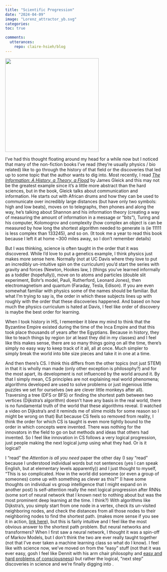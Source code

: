 ```yaml
---
title: "Scientific Progression"
date: "2024-04-09"
image: "Lorenz_attractor_yb.svg"
categories: 
toc: true

comments:
  utterances:
    repo: claire-hsieh/blog
---
```


![](Lorenz_attractor_yb.svg){fig-align="center" width="300"}

I've had this thought floating around my head for a while now but I noticed that many of the non-fiction books I've read (they're usually physics / bio related) like to go through the history of that field or the discoveries that led up to some topic that the author wants to dig into. Most recently, I read [*The Information: A History, a Theory, a Flood*](https://www.goodreads.com/en/book/show/8701960) by James Gleick and this may not be the greatest example since it's a little more abstract than the hard sciences, but in the book, Gleick talks about communication and information. He starts out with African drums and how they can be used to communicate over incredibly large distances (but have only two symbols: high and low beats), moves on to telegraphs, then phones and along the way, he's talking about Shannon and his information theory (creating a way of measuring the amount of information in a message or "bits"), Turing and his computer, Kolomogrov and complexity (how complex an object is can be measured by how long the shortest algorithm needed to generate is (ie 11111 is less complex than 133245), and so on. (It took me a year to read this book because I left it at home \~300 miles away, so I don't remember details)

But I was thinking, science is often taught in the order that it was discovered. While I'd love to put a genetics example, I think physics just makes more sense here. Normally (not at UC Davis where they love to put an incredibly un-intuitive spin on the curriculum) you'd start the series with gravity and forces (Newton, Hookes law, ) (things you've learned informally as a toddler (hopefully)), move on to atoms and particles (double slit experiment, Bohr's model, Pauli, Rutherford, Leonard Jones), then electromagnetism and quantum (Faraday, Tesla, Edison). If you are even somewhat familiar with physics some of the names should be familiar. But what I'm trying to say is, the order in which these subjects lines up with roughly with the order that these discoveries happened. And based on how much the physics curriculum is hated at Davis, I feel like order of discovery is maybe the best order for learning.

When I took history in HS, I remember it blew my mind to think that the Byzantine Empire existed during the time of the Inca Empire and that this took place thousands of years after the Egyptians. Because in history, they like to teach things by region (or at least they did in my classes) and I feel like this makes sense, there are so many things going on all the time, there's simply no easy way to keep track of it all, all at once. Much simpler to simply break the world into bite size pieces and take it in one at a time.

And then there's CS. I think this differs from the other topics (not just STEM) in that it is wholly man made (only other exception is philosophy?) and for the most apart, its development is not influenced by the world around it. By that I simply mean, CS principles are not explaining real world phenomena; algorithms developed are used to solve problems or just ingenious little puzzles we set for ourselves (we are clever little monkeys after all). Traversing a tree (DFS or BFS) or finding the shortest path between two vertices (Dijkstra's algorithm) doesn't have any basis in the real world, there is no fundamental truth of the world that these algorithms reveal. (I watched a video on Dijkstra's and it reminds me of slime molds for some reason so I might be wrong on that) But because CS feels so removed from reality, I think the order for which CS is taught is even more tightly bound to the order in which concepts were invented. There was nothing for the innovators in the field to go on but methods and ideas that others had invented. So I feel like innovation in CS follows a very logical progression, just people making the next logical jump using what they had. Or is it logical?

I "read" the *Attention is all you need* paper the other day (I say "read" because I understood individual words but not sentences (yes I can speak English, but at elementary levels apparently)) and I just thought to myself, "This is so complicated. How in the world did someone (or even a group of someones) come up with something as clever as this?" (I have some thoughts on individual vs group intelligence that I might expand on in another post) Is self-attention really the next logical progression after RNNs (some sort of neural network that I known next to nothing about but was the most prominent deep learning at the time. I think?) With algorithms like Dijkstra's, you simply start from one node in a vertex, check its un-visited neighboring nodes, and check the distances from all those nodes to their neighboring nodes to find the shortest path. (makes more sense if you see it in action, [link here](https://www.w3schools.com/dsa/dsa_algo_graphs_dijkstra.php#:~:text=Dijkstra's%20algorithm%20finds%20the%20shortest,all%20the%20unvisited%20neighboring%20vertices.)), but this is fairly intuitive and I feel like the most obvious answer to the shortest path problem. But neural networks and transformers? When I first saw a neural network, I thought it was a spin-off of Markov Models, but I don't think the two are ever really taught together (not that I've ever taken a machine learning class so what do I know). I feel like with science now, we've moved on from the "easy" stuff (not that it was ever easy, gosh I feel like Dennit with his arm chair philosophy and [easy and hard problems of consciousness](https://en.wikipedia.org/wiki/Hard_problem_of_consciousness#:~:text=To%20address%20the%20question%20of,the%20easy%20problems%20of%20consciousness.)) but rather the logical, "next step" discoveries in science and we're finally digging into .
